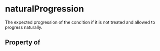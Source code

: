# naturalProgression

The expected progression of the condition if it is not treated and allowed to progress naturally.

## Property of



